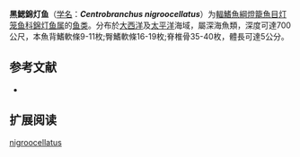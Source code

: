 {{Speciesbox
| name = 黑鰓錦灯鱼
| status = NE
| status_system = IUCN3.1
| image = 
| genus = Centrobranchus
| species = nigroocellatus
| authority = [[Becker|Becker]], 1964
| synonyms = *''Myctophum coccoi regularis''<br /><small>Günther, 1873</small>
*''Myctophum nigro-ocellatum''<br /><small>Günther, 1873</small>
}}

'''黑鰓錦灯鱼'''（[[学名|学名]]：'''''Centrobranchus nigroocellatus'''''）为[[輻鰭魚綱|輻鰭魚綱]][[燈籠魚目|燈籠魚目]][[灯笼鱼科|灯笼鱼科]][[錦灯鱼属|錦灯鱼属]]的[[鱼类|鱼类]]。分布於[[大西洋|大西洋]]及[[太平洋|太平洋]]海域，屬深海魚類，深度可達700公尺，本魚背鰭軟條9-11枚;臀鰭軟條16-19枚;脊椎骨35-40枚，體長可達5公分。

== 参考文献 ==
{{refbegin}}
*{{FishBase_species|genus=Centrobranchus|species=nigroocellatus|year=2012|month=1}}
{{refend}}

==扩展阅读==
{{refbegin}}
{{Wikispecies-inline|Centrobranchus nigroocellatus|黑鰓錦灯鱼}}
{{refend}}
{{Taxonbar|from=Q3762519}}

[[Category:锦灯鱼属|nigroocellatus]]


{{灯笼鱼目小作品}}